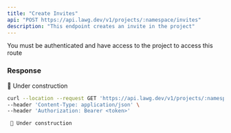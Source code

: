 ```yaml
---
title: "Create Invites"
api: "POST https://api.lawg.dev/v1/projects/:namespace/invites"
description: "This endpoint creates an invite in the project"
---
```


<Warning>
  You must be authenticated and have access to the project to access this route
</Warning>

### Response

🚧 Under construction

<RequestExample>

```bash Example Request
curl --location --request GET 'https://api.lawg.dev/v1/projects/:namespace/invites' \
--header 'Content-Type: application/json' \
--header 'Authorization: Bearer <token>'
```

</RequestExample>

<ResponseExample>

```ts
 🚧 Under construction
```

</ResponseExample>
